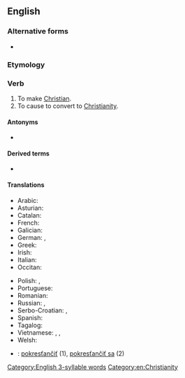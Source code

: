 ==English==

===Alternative forms===
* {{l|en|Christianise}} {{qualifier|UK}}

===Etymology===
{{suffix|en|Christian|ize}}

===Verb===
{{en-verb|Christianiz}}

# To make [[Christian]].
# To cause to convert to [[Christianity]].

====Antonyms====
* {{l|en|de-Christianize}}

====Derived terms====
* {{l|en|re-Christianize}}

====Translations====
{{trans-top|to (cause to) convert to Christianity}}
* Arabic: {{t+|ar|نَصَّرَ}}
* Asturian: {{t|ast|cristianizar}}
* Catalan: {{t+|ca|cristianitzar}}
* French: {{t+|fr|christianiser}}
* Galician: {{t|gl|cristianizar}}
* German: {{t+|de|christianisieren}}, {{t|de|verchristlichen}}
* Greek: {{t+|el|εκχριστιανίζω|sc=Grek}}
* Irish: {{t|ga|críostaigh}}
* Italian: {{t|it|cristianizzare}}
* Occitan: {{t|oc|cristianisar}}
{{trans-mid}}
* Polish: {{t+|pl|chrystianizować|impf}}, {{t+|pl|schrystianizować|pf}}
* Portuguese: {{t+|pt|cristianizar}}
* Romanian: {{t+|ro|creștina}}
* Russian: {{t|ru|[[обраща́ть]] [[в]] [[христиа́нство]]|impf}}, {{t|ru|[[обрати́ть]] [[в]] [[христиа́нство]]|pf}}
* Serbo-Croatian: {{t+|sh|kristijanizírati}}, {{t+|sh|pokr̀stiti}}
* Spanish: {{t+|es|cristianizar}}
* Tagalog: {{t|tl|samakakristuhin}}
* Vietnamese: {{t|vi|Kitô giáo hóa}}, {{t|vi|Cơ Đốc giáo hóa}}, {{t|vi|Thiên Chúa giáo hóa}}
* Welsh: {{t|cy|Cristioneiddio}}
{{trans-bottom}}

{{checktrans-top}}
* {{ttbc|sk}}: [[pokresťančiť]] (1), [[pokresťančiť sa]] (2)
{{trans-mid}}
{{trans-bottom}}

[[Category:English 3-syllable words]]
[[Category:en:Christianity]]